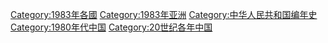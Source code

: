 {{portal|中华人民共和国}}
{{Commonscat|1983 in China}}
{{Year by category
|m=1
|c=9
|d=8
|y=3
|cat=中国
|sortkey=中国
|parent=20世纪各年中国
|subcat=1980年代中国
}}

{{Catmore}}

[[Category:1983年各國‎|Category:1983年各國‎]]
[[Category:1983年亚洲|Category:1983年亚洲]]
[[Category:中华人民共和国编年史|Category:中华人民共和国编年史]]
[[Category:1980年代中国|Category:1980年代中国]]
[[Category:20世纪各年中国|Category:20世纪各年中国]]